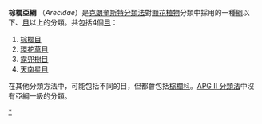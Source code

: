 {{Copy edit|time=2020-09-21T11:37:15+00:00}}
'''棕櫚亞綱''' （''Arecidae''）是[[克朗奎斯特分類法|克朗奎斯特分類法]]對[[被子植物門|顯花植物]]分類中採用的一種[[綱|綱]]以下、[[目|目]]以上的分類。共包括4個[[目|目]]：

#[[棕櫚目|棕櫚目]]
#[[環花草目|環花草目]]
#[[露兜樹目|露兜樹目]]
#[[天南星目|天南星目]]



在其他分類方法中，可能包括不同的目，但都會包括[[棕櫚科|棕櫚科]]。[[APG_II_分類法|APG II 分類法]]中沒有亞綱一級的分類。


[[Category:棕櫚亞綱|*]]